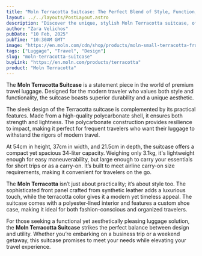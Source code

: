 ```yaml
---
title: "Moln Terracotta Suitcase: The Perfect Blend of Style, Function, and Durability"
layout: ../../layouts/PostLayout.astro
description: "Discover the unique, stylish Moln Terracotta suitcase, offering durability, modern design, and perfect functionality for any journey."
author: "Zara Velichos"
pubDate: "10 Feb, 2025"
pubTime: "10:30AM GMT"
image: "https://en.moln.com/cdn/shop/products/moln-small-terracotta-front_54e544b7-94ac-42fd-b594-24efb1e79a27.jpg?v=1676596148"
tags: ["Luggage", "Travel", "Design"]
slug: "moln-terracotta-suitcase"
buyLink: "https://en.moln.com/products/terracotta"
product: "Moln Terracotta"
---
```


The **Moln Terracotta Suitcase** is a statement piece in the world of premium travel luggage. Designed for the modern traveler who values both style and functionality, the suitcase boasts superior durability and a unique aesthetic.

The sleek design of the Terracotta suitcase is complemented by its practical features. Made from a high-quality polycarbonate shell, it ensures both strength and lightness. The polycarbonate construction provides resilience to impact, making it perfect for frequent travelers who want their luggage to withstand the rigors of modern travel.

At 54cm in height, 37cm in width, and 21.5cm in depth, the suitcase offers a compact yet spacious 34-liter capacity. Weighing only 3.1kg, it's lightweight enough for easy maneuverability, but large enough to carry your essentials for short trips or as a carry-on. It’s built to meet airline carry-on size requirements, making it convenient for travelers on the go.

The **Moln Terracotta** isn’t just about practicality; it’s about style too. The sophisticated front panel crafted from synthetic leather adds a luxurious touch, while the terracotta color gives it a modern yet timeless appeal. The suitcase comes with a polyester-lined interior and features a custom shoe case, making it ideal for both fashion-conscious and organized travelers.

For those seeking a functional yet aesthetically pleasing luggage solution, the **Moln Terracotta Suitcase** strikes the perfect balance between design and utility. Whether you’re embarking on a business trip or a weekend getaway, this suitcase promises to meet your needs while elevating your travel experience.
